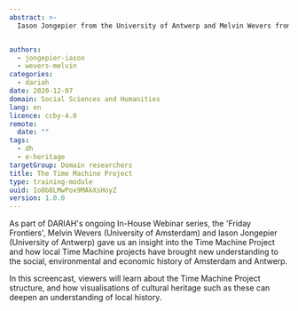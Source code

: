 ```yaml
---
abstract: >-
  Iason Jongepier from the University of Antwerp and Melvin Wevers from the University of Amsterdam explore the Time Machine Project and how local Time Machine instances can help us expand our understanding of the social, environmental and economic history of the city.


authors:
  - jongepier-iason
  - wevers-melvin
categories:
  - dariah
date: 2020-12-07
domain: Social Sciences and Humanities
lang: en
licence: ccby-4.0
remote:
  date: ""
tags:
  - dh
  - e-heritage
targetGroup: Domain researchers
title: The Time Machine Project
type: training-module
uuid: Io0b8LMwPox9MAkXsHoyZ
version: 1.0.0
---
```


As part of DARIAH's ongoing In-House Webinar series, the 'Friday Frontiers', Melvin Wevers (University of Amsterdam) and Iason Jongepier (University of Antwerp) gave us an insight into the Time Machine Project and how local Time Machine projects have brought new understanding to the social, environmental and economic history of Amsterdam and Antwerp.

In this screencast, viewers will learn about the Time Machine Project structure, and how visualisations of cultural heritage such as these can deepen an understanding of local history.

<VideoCard
  title="Click to view"
  subtitle="The Time Machine Project"
  id="pM33gxkUYyA"
  image="/assets/images/cms/resources/time-machine-project/friday-frontiers.png"
  startTime="206"
/>
